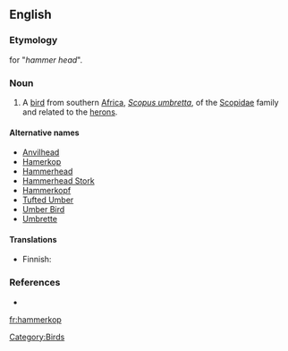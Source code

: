 ==English==

===Etymology===
{{etyl|af}} for "''hammer head''".

===Noun===
{{en-noun}}

# A [[bird]] from southern [[Africa]], ''[[Scopus umbretta]]'', of the [[Scopidae]] family and related to the [[heron]]s.

====Alternative names====
* [[Anvilhead]]
* [[Hamerkop]]
* [[Hammerhead]]
* [[Hammerhead Stork]]
* [[Hammerkopf]]
* [[Tufted Umber]]
* [[Umber Bird]]
* [[Umbrette]]

====Translations====
{{trans-top|''Scopus umbretta''}}
*Finnish: {{t-|fi|varjohaikara}}
{{trans-mid}}
{{trans-bottom}}

===References===
*{{R:1913}}

[[Category:Birds]]

[[fr:hammerkop]]